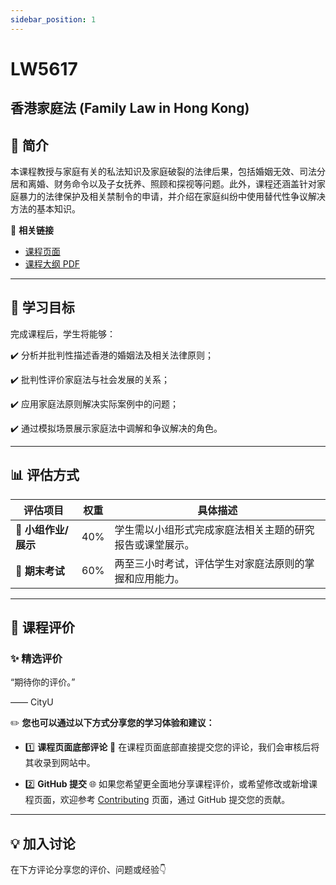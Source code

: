 ```yaml
---
sidebar_position: 1
---
```


# LW5617
## 香港家庭法 (Family Law in Hong Kong)

## **📘 简介**
本课程教授与家庭有关的私法知识及家庭破裂的法律后果，包括婚姻无效、司法分居和离婚、财务命令以及子女抚养、照顾和探视等问题。此外，课程还涵盖针对家庭暴力的法律保护及相关禁制令的申请，并介绍在家庭纠纷中使用替代性争议解决方法的基本知识。

🔗 **相关链接**
- [课程页面](https://www.cityu.edu.hk/catalogue/pg/202425/course/LW5617.htm)
- [课程大纲 PDF](https://www.cityu.edu.hk/catalogue/pg/202425/course/LW5617.pdf)

---

## **🎯 学习目标**

完成课程后，学生将能够：

✔️ 分析并批判性描述香港的婚姻法及相关法律原则；

✔️ 批判性评价家庭法与社会发展的关系；

✔️ 应用家庭法原则解决实际案例中的问题；

✔️ 通过模拟场景展示家庭法中调解和争议解决的角色。

---

## **📊 评估方式**

| **评估项目**         | **权重** | **具体描述**                                                                                       |
|---------------------|---------|---------------------------------------------------------------------------------------------------|
| **📂 小组作业/展示**  | 40%     | 学生需以小组形式完成家庭法相关主题的研究报告或课堂展示。                                                |
| **📂 期末考试**       | 60%     | 两至三小时考试，评估学生对家庭法原则的掌握和应用能力。                                                   |

---

## **💬 课程评价**

### ✨ **精选评价**
<div className={commentStyles.commentBox}>
    <p className={commentStyles.commentText}>
        “期待你的评价。”
    </p>
    <p className={commentStyles.commentAuthor}>—— CityU</p>
</div>

✏️ **您也可以通过以下方式分享您的学习体验和建议：**

- 1️⃣ **课程页面底部评论**
💬 在课程页面底部直接提交您的评论，我们会审核后将其收录到网站中。

- 2️⃣ **GitHub 提交**
🌐 如果您希望更全面地分享课程评价，或希望修改或新增课程页面，欢迎参考 [Contributing](https://penjc.github.io/CityU/contributing) 页面，通过 GitHub 提交您的贡献。

---

## **💡 加入讨论**

在下方评论分享您的评价、问题或经验👇
<Utterances />
